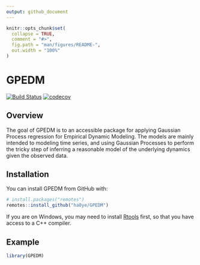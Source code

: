 ```yaml
---
output: github_document
---
```


<!-- README.md is generated from README.Rmd. Please edit that file -->

```r
knitr::opts_chunk$set(
  collapse = TRUE,
  comment = "#>",
  fig.path = "man/figures/README-",
  out.width = "100%"
)
```
# GPEDM

<!-- badges: start -->
[![Build
Status](https://travis-ci.org/ha0ye/GPEDM.svg?branch=master)](https://travis-ci.org/ha0ye/GPEDM)
[![codecov](https://codecov.io/gh/ha0ye/GPEDM/branch/master/graph/badge.svg)](https://codecov.io/gh/ha0ye/GPEDM)
<!-- badges: end -->

## Overview

The goal of GPEDM is to an accessible package for applying Gaussian Process regression for Empirical Dynamic Modeling. The models are mainly intended to modeling time series, and using Gaussian Processes to perform the tricky step of inferring a reasonable model of the underlying dynamics given the observed data.

## Installation

You can install GPEDM from GitHub with:

```r
# install.packages("remotes")
remotes::install_github("ha0ye/GPEDM")
```

If you are on Windows, you may need to install [Rtools](https://cran.r-project.org/bin/windows/Rtools/) first, so that you have access to a C++ compiler.

## Example

```r
library(GPEDM)
```
